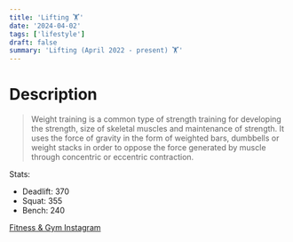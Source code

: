 ```yaml
---
title: 'Lifting 🏋️'
date: '2024-04-02'
tags: ['lifestyle']
draft: false
summary: 'Lifting (April 2022 - present) 🏋️'
---
```


# Description

> Weight training is a common type of strength training for developing the strength, size of skeletal muscles and maintenance of strength. It uses the force of gravity in the form of weighted bars, dumbbells or weight stacks in order to oppose the force generated by muscle through concentric or eccentric contraction.

Stats:
- Deadlift: 370
- Squat: 355
- Bench: 240

[Fitness & Gym Instagram](https://www.instagram.com/jkoh.jimbro/)